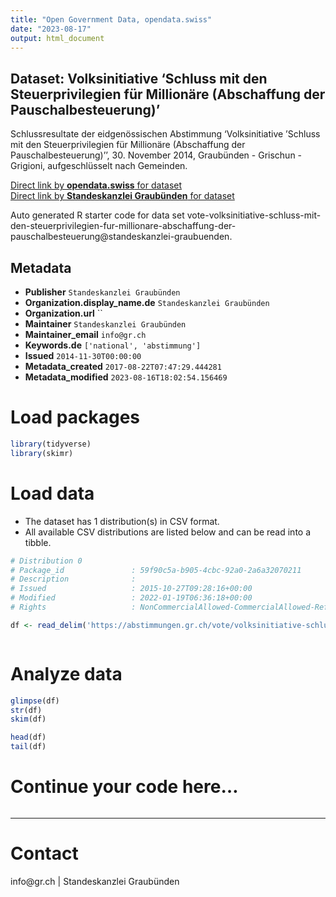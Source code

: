 ```yaml
---
title: "Open Government Data, opendata.swiss"
date: "2023-08-17"
output: html_document
---
```


## Dataset: Volksinitiative 'Schluss mit den Steuerprivilegien für Millionäre (Abschaffung der Pauschalbesteuerung)'

Schlussresultate der eidgenössischen Abstimmung 'Volksinitiative 'Schluss mit den Steuerprivilegien für Millionäre (Abschaffung der Pauschalbesteuerung)'', 30. November 2014, Graubünden - Grischun - Grigioni, aufgeschlüsselt nach Gemeinden.

[Direct link by **opendata.swiss** for dataset](https://opendata.swiss/de/dataset/volksinitiative-schluss-mit-den-steuerprivilegien-fur-millionare-abschaffung-der-pauschalbesteu)<br>
[Direct link by **Standeskanzlei Graubünden** for dataset](https://abstimmungen.gr.ch/vote/volksinitiative-schluss-mit-den-steuerprivilegien-fur-millionare-abschaffung-der-pauschalbesteuerung/data)

Auto generated R starter code for data set vote-volksinitiative-schluss-mit-den-steuerprivilegien-fur-millionare-abschaffung-der-pauschalbesteuerung@standeskanzlei-graubuenden.

## Metadata

- **Publisher** `Standeskanzlei Graubünden`
- **Organization.display_name.de** `Standeskanzlei Graubünden`
- **Organization.url** ``
- **Maintainer** `Standeskanzlei Graubünden`
- **Maintainer_email** `info@gr.ch`
- **Keywords.de** `['national', 'abstimmung']`
- **Issued** `2014-11-30T00:00:00`
- **Metadata_created** `2017-08-22T07:47:29.444281`
- **Metadata_modified** `2023-08-16T18:02:54.156469`


# Load packages

```r

library(tidyverse)
library(skimr)

```

# Load data

-   The dataset has 1 distribution(s) in CSV format.
-   All available CSV distributions are listed below and can be read into a tibble.

```r

# Distribution 0
# Package_id               : 59f90c5a-b905-4cbc-92a0-2a6a32070211
# Description              : 
# Issued                   : 2015-10-27T09:28:16+00:00
# Modified                 : 2022-01-19T06:36:18+00:00
# Rights                   : NonCommercialAllowed-CommercialAllowed-ReferenceRequired

df <- read_delim('https://abstimmungen.gr.ch/vote/volksinitiative-schluss-mit-den-steuerprivilegien-fur-millionare-abschaffung-der-pauschalbesteuerung/data-csv')



```

# Analyze data

```r

glimpse(df)
str(df)
skim(df)

head(df)
tail(df)

```

# Continue your code here...

```r

```

------------------------------------------------------------------------

# Contact

info@gr.ch | Standeskanzlei Graubünden
